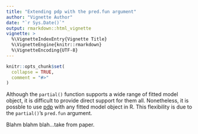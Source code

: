 ```yaml
---
title: "Extending pdp with the pred.fun argument"
author: "Vignette Author"
date: "`r Sys.Date()`"
output: rmarkdown::html_vignette
vignette: >
  %\VignetteIndexEntry{Vignette Title}
  %\VignetteEngine{knitr::rmarkdown}
  %\VignetteEncoding{UTF-8}
---
```


```r
knitr::opts_chunk$set(
  collapse = TRUE,
  comment = "#>"
)
```

Although the `partial()` function supports a wide range of fitted model object, it is difficult to provide direct support for them all. Nonetheless, it is possble to use [pdp](https://github.com/bgreenwell/pdp) with any fitted model object in R. This flexibility is due to the `partial()`'s `pred.fun` argument. 

Blahm blahm blah...take from paper.
